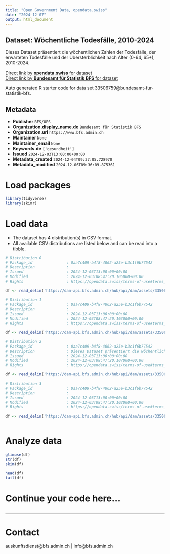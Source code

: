 ```yaml
---
title: "Open Government Data, opendata.swiss"
date: "2024-12-07"
output: html_document
---
```


## Dataset: Wöchentliche Todesfälle, 2010-2024

Dieses Dataset präsentiert die wöchentlichen Zahlen der Todesfälle, der erwarteten Todesfälle und der Übersterblichkeit nach Alter (0-64, 65+), 2010-2024.

[Direct link by **opendata.swiss** for dataset](https://opendata.swiss/de/dataset/wochentliche-todesfalle-2010-20241)<br>
[Direct link by **Bundesamt für Statistik BFS** for dataset](https://www.bfs.admin.ch/asset/de/ts-d-14.03.04.03-wr)

Auto generated R starter code for data set 33506759@bundesamt-fur-statistik-bfs.

## Metadata

- **Publisher** `BFS/OFS`
- **Organization.display_name.de** `Bundesamt für Statistik BFS`
- **Organization.url** `https://www.bfs.admin.ch`
- **Maintainer** `None`
- **Maintainer_email** `None`
- **Keywords.de** `['gesundheit']`
- **Issued** `2024-12-03T13:00:00+00:00`
- **Metadata_created** `2024-12-04T09:37:05.728970`
- **Metadata_modified** `2024-12-06T09:36:09.875361`


# Load packages

```r

library(tidyverse)
library(skimr)

```

# Load data

-   The dataset has 4 distribution(s) in CSV format.
-   All available CSV distributions are listed below and can be read into a tibble.

```r

# Distribution 0
# Package_id               : 0aa7c409-b4f8-4062-a25e-b3c1f6b77542
# Description              : 
# Issued                   : 2024-12-03T13:00:00+00:00
# Modified                 : 2024-12-03T08:47:20.105000+00:00
# Rights                   : https://opendata.swiss/terms-of-use#terms_by_ask

df <- read_delim('https://dam-api.bfs.admin.ch/hub/api/dam/assets/33506774/master')

# Distribution 1
# Package_id               : 0aa7c409-b4f8-4062-a25e-b3c1f6b77542
# Description              : 
# Issued                   : 2024-12-03T13:00:00+00:00
# Modified                 : 2024-12-03T08:47:20.103000+00:00
# Rights                   : https://opendata.swiss/terms-of-use#terms_by_ask

df <- read_delim('https://dam-api.bfs.admin.ch/hub/api/dam/assets/33506785/master')

# Distribution 2
# Package_id               : 0aa7c409-b4f8-4062-a25e-b3c1f6b77542
# Description              : Dieses Dataset präsentiert die wöchentlichen Zahlen der Todesfälle, der erwarteten Todesfälle und der Übersterblichkeit nach Alter (0-64, 65+), 2010-2024.
# Issued                   : 2024-12-03T13:00:00+00:00
# Modified                 : 2024-12-03T08:47:20.107000+00:00
# Rights                   : https://opendata.swiss/terms-of-use#terms_by_ask

df <- read_delim('https://dam-api.bfs.admin.ch/hub/api/dam/assets/33506771/master')

# Distribution 3
# Package_id               : 0aa7c409-b4f8-4062-a25e-b3c1f6b77542
# Description              : 
# Issued                   : 2024-12-03T13:00:00+00:00
# Modified                 : 2024-12-03T08:47:20.102000+00:00
# Rights                   : https://opendata.swiss/terms-of-use#terms_by_ask

df <- read_delim('https://dam-api.bfs.admin.ch/hub/api/dam/assets/33506781/master')



```

# Analyze data

```r

glimpse(df)
str(df)
skim(df)

head(df)
tail(df)

```

# Continue your code here...

```r

```

------------------------------------------------------------------------

# Contact

auskunftsdienst@bfs.admin.ch | info@bfs.admin.ch
